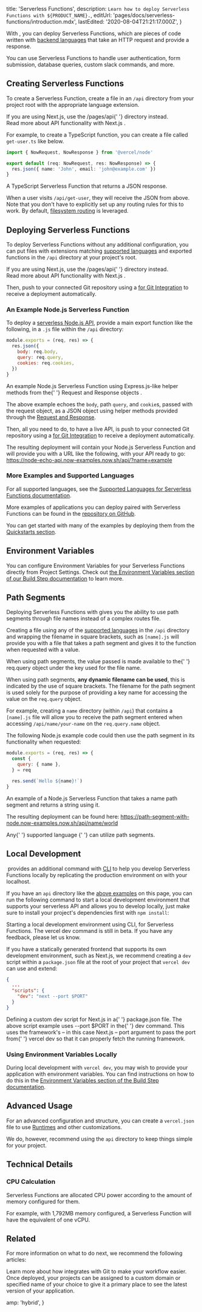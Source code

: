
  title: 'Serverless Functions',
  description: `Learn how to deploy Serverless Functions with ${PRODUCT_NAME}.`,
  editUrl: 'pages/docs/serverless-functions/introduction.mdx',
  lastEdited: '2020-08-04T21:21:17.000Z',
}

With <ProductName />, you can deploy Serverless Functions, which are pieces of code written with [backend languages](/docs/v2/serverless-functions/supported-languages/#supported-languages) that take an HTTP request and provide a response.

You can use Serverless Functions to handle user authentication, form submission, database queries, custom
slack commands, and more.

## Creating Serverless Functions

To create a Serverless Function, create a file in an `/api` directory from your project root with the appropriate language extension.

<Note>
  If you are using Next.js, use the <InlineCode>/pages/api</InlineCode>{' '}
  directory instead.
  <br />
  <Link href="https://nextjs.org/docs/api-routes/introduction">
    Read more about API functionality with Next.js
  </Link>
  .
</Note>

For example, to create a TypeScript function, you can create a file called `get-user.ts` like below.

```ts
import { NowRequest, NowResponse } from '@vercel/node'

export default (req: NowRequest, res: NowResponse) => {
  res.json({ name: 'John', email: 'john@example.com' })
}
```

<Caption>
  A TypeScript Serverless Function that returns a JSON response.
</Caption>

When a user visits `/api/get-user`, they will receive the JSON from above. Note that you don't have to explicitly set up any routing rules for this to work. By default, [filesystem routing](/docs/configuration/#routes) is leveraged.

## Deploying Serverless Functions

To deploy Serverless Functions without any additional configuration, you can put files with extensions matching [supported languages](/docs/v2/serverless-functions/supported-languages) and exported functions in the `/api` directory at your project's root.

<Note>
  If you are using Next.js, use the <InlineCode>/pages/api</InlineCode>{' '}
  directory instead.
  <br />
  <Link href="https://nextjs.org/docs/api-routes/introduction">
    Read more about API functionality with Next.js
  </Link>
  .
</Note>

Then, push to your connected Git repository using a [<ProductName /> for Git Integration](/docs/v2/git-integrations) to receive a deployment automatically.

### An Example Node.js Serverless Function

To deploy a [serverless Node.js API](/docs/v2/serverless-functions/supported-languages#node.js), provide a main export function like the following, in a `.js` file within the `/api` directory:

```js
module.exports = (req, res) => {
  res.json({
    body: req.body,
    query: req.query,
    cookies: req.cookies,
  })
}
```

<Caption>
  An example Node.js Serverless Function using Express.js-like helper methods
  from the{' '}
  <Link href="/docs/v2/serverless-functions/supported-languages#node.js-request-and-response-objects">
    Request and Response objects
  </Link>
  .
</Caption>

The above example echoes the `body`, path `query`, and `cookie`s, passed with the request object, as a JSON object using helper methods provided through the [Request and Response](/docs/v2/serverless-functions/supported-languages/#node.js-request-and-response-objects).

Then, all you need to do, to have a live API, is push to your connected Git repository using a [<ProductName /> for Git Integration](/docs/v2/git-integrations) to receive a deployment automatically.

The resulting deployment will contain your Node.js Serverless Function and will provide you with a URL like the following, with your API ready to go: <https://node-echo-api.now-examples.now.sh/api/?name=example>

### More Examples and Supported Languages

For all supported languages, see the [Supported Languages for Serverless Functions documentation](/docs/v2/serverless-functions/supported-languages).

More examples of applications you can deploy paired with Serverless Functions can be found in the [<ProductName /> repository on GitHub](https://github.com/vercel/vercel/tree/master/examples).

You can get started with many of the <ProductName /> examples by deploying them from the [Quickstarts section](/docs/v2/introduction#quickstarts).

## Environment Variables

You can configure Environment Variables for your Serverless Functions directly from Project Settings.
Check out [the Environment Variables section of our Build Step documentation](/docs/v2/build-step#environment-variables) to learn more.

## Path Segments

Deploying Serverless Functions with <ProductName /> gives you the ability to use path segments through file names instead of a complex routes file.

Creating a file using any of the [supported languages](/docs/v2/serverless-functions/supported-languages) in the `/api` directory and wrapping the filename in square brackets, such as `[name].js` will provide you with a file that takes a path segment and gives it to the function when requested with a value.

<Note>
  When using path segments, the value passed is made available to the{' '}
  <InlineCode>req.query</InlineCode> object under the key used for the file
  name.
</Note>

When using path segments, **any dynamic filename can be used**, this is indicated by the use of square brackets. The filename for the path segment is used solely for the purpose of providing a key name for accessing the value on the `req.query` object.

For example, creating a `name` directory (within `/api`) that contains a `[name].js` file will allow you to receive the path segment entered when accessing `/api/name/your-name` on the `req.query.name` object.

The following Node.js example code could then use the path segment in its functionality when requested:

```js
module.exports = (req, res) => {
  const {
    query: { name },
  } = req

  res.send(`Hello ${name}!`)
}
```

<Caption>
  An example of a Node.js Serverless Function that takes a name path segment and
  returns a string using it.
</Caption>

The resulting deployment can be found here: <https://path-segment-with-node.now-examples.now.sh/api/name/world>

<Note>
  Any{' '}
  <Link href="/docs/v2/serverless-functions/supported-languages">
    supported language
  </Link>{' '}
  can utilize path segments.
</Note>

## Local Development

​<ProductName /> provides an additional command with [<ProductShortName /> CLI](/download) to help you develop Serverless Functions locally by replicating the production environment on <ProductName /> with your localhost.

If you have an `api` directory like the [above examples](#deploying-serverless-functions) on this page, you can run the following command to start a local development environment that supports your serverless API and allows you to develop locally, just make sure to install your project's dependencies first with `npm install`:

<Snippet width="100%" dark text="vercel dev" />
<Caption>
  Starting a local development environment using <ProductShortName /> CLI, for
  Serverless Functions.
</Caption>

<Note>
  The <InlineCode>vercel dev</InlineCode> command is still in beta. If you have
  any feedback, <Link href="/feedback">please let us know</Link>.
</Note>

If you have a statically generated frontend that supports its own development environment, such as Next.js, we recommend creating a `dev` script within a `package.json` file at the root of your project that `vercel dev` can use and extend:

```json
{
  ...
  "scripts": {
    "dev": "next --port $PORT"
  }
}
```

<Caption>
  Defining a custom <InlineCode>dev</InlineCode> script for Next.js in a{' '}
  <InlineCode>package.json</InlineCode> file.
</Caption>

<Note>
  The above script example uses <InlineCode>--port $PORT</InlineCode> in the{' '}
  <InlineCode>dev</InlineCode> command. This uses the framework's – in this case
  Next.js – port argument to pass the port from{' '}
  <InlineCode>vercel dev</InlineCode> so that it can properly fetch the running
  framework.
</Note>

### Using Environment Variables Locally

During local development with `vercel dev`, you may wish to provide your application with environment variables. You can find instructions on how to do this in the [Environment Variables section of the Build Step documentation](/docs/v2/build-step#environment-variables).

## Advanced Usage

For an advanced configuration and structure, you can create a `vercel.json` file to use [Runtimes](/docs/runtimes) and other customizations.

We do, however, recommend using the `api` directory to keep things simple for your project.

## Technical Details

### CPU Calculation

Serverless Functions are allocated CPU power according to the amount of memory configured for them.

For example, with 1,792MB memory configured, a Serverless Function will have the equivalent of one vCPU.

## Related

For more information on what to do next, we recommend the following articles:

<Card title="Git Integration" href="/docs/v2/git-integrations">
  Learn more about how <ProductName /> integrates with Git to make your workflow
  easier.
</Card>

<Card title="Using Custom Domains" href="/docs/v2/custom-domains">
  Once deployed, your projects can be assigned to a custom domain or specified
  name of your choice to give it a primary place to see the latest version of
  your application.
</Card>


  amp: 'hybrid',
}
